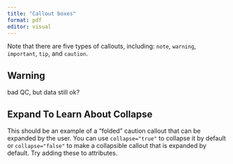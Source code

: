 ```yaml
---
title: "Callout boxes"
format: pdf
editor: visual
---
```


::: callout-tip
Note that there are five types of callouts, including: `note`, `warning`, `important`, `tip`, and `caution`.
:::

::: callout-warning
## Warning

bad QC, but data still ok?
:::

::: {.callout-caution collapse="true"}
## Expand To Learn About Collapse

This should be an example of a "folded" caution callout that can be expanded by the user. You can use `collapse="true"` to collapse it by default or `collapse="false"` to make a collapsible callout that is expanded by default. Try adding these to attributes.
:::
